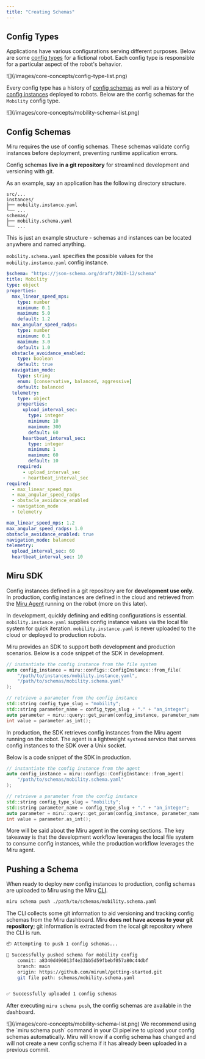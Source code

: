 ```yaml
---
title: "Creating Schemas"
---
```


## Config Types

Applications have various configurations serving different purposes. Below are some [config types](/docs/home/basics/vocabulary#config-type) for a fictional robot. Each config type is responsible for a particular aspect of the robot's behavior.

<Frame>
  ![](/images/core-concepts/config-type-list.png)
</Frame>

Every config type has a history of [config schemas](/docs/home/basics/vocabulary#config-schema) as well as a history of [config instances](/docs/home/basics/vocabulary#config-instance) deployed to robots. Below are the config schemas for the `Mobility` config type.

<Frame>
  ![](/images/core-concepts/mobility-schema-list.png)
</Frame>

## Config Schemas

Miru requires the use of config schemas. These schemas validate config instances before
deployment, preventing runtime application errors.

Config schemas **live in a git repository** for streamlined development and versioning with git.

As an example, say an application has the following directory structure.

```
src/...
instances/
├── mobility.instance.yaml
└── ...
schemas/
├── mobility.schema.yaml
└── ...
```

<Note>
  This is just an example structure - schemas and instances can be located anywhere and named anything.
</Note>

`mobility.schema.yaml` specifies the possible values for the `mobility.instance.yaml` config
instance.

<CodeGroup>

```yaml mobility.schema.yaml [expandable]
$schema: "https://json-schema.org/draft/2020-12/schema"
title: Mobility
type: object
properties:
  max_linear_speed_mps:
    type: number
    minimum: 0.1
    maximum: 5.0
    default: 1.2
  max_angular_speed_radps:
    type: number
    minimum: 0.1
    maximum: 3.0
    default: 1.0
  obstacle_avoidance_enabled:
    type: boolean
    default: true
  navigation_mode:
    type: string
    enum: [conservative, balanced, aggressive]
    default: balanced
  telemetry:
    type: object
    properties:
      upload_interval_sec:
        type: integer
        minimum: 10
        maximum: 300
        default: 60
      heartbeat_interval_sec:
        type: integer
        minimum: 1
        maximum: 60
        default: 10
    required:
      - upload_interval_sec
      - heartbeat_interval_sec
required:
  - max_linear_speed_mps
  - max_angular_speed_radps
  - obstacle_avoidance_enabled
  - navigation_mode
  - telemetry
```


```yaml mobility.instance.yaml [expandable]
max_linear_speed_mps: 1.2
max_angular_speed_radps: 1.0
obstacle_avoidance_enabled: true
navigation_mode: balanced
telemetry:
  upload_interval_sec: 60
  heartbeat_interval_sec: 10
```

</CodeGroup>

## Miru SDK

Config instances defined in a git repository are for **development use only**.
In production, config instances are defined in the cloud and retrieved from the
[Miru Agent](/docs/home/agent-sdk) running on the robot (more on this later).

In development, quickly defining and editing configurations is essential. `mobility.instance.yaml` supplies config instance values via the local file system for quick iteration. `mobility.instance.yaml` is never uploaded to the cloud or deployed to production robots.

Miru provides an SDK to support both development and production scenarios. Below is a code snippet of the SDK in development.

<CodeGroup>

```cpp C++
// instantiate the config instance from the file system
auto config_instance = miru::configs::ConfigInstance::from_file(
    "/path/to/instances/mobility.instance.yaml",
    "/path/to/schemas/mobility.schema.yaml"
);

// retrieve a parameter from the config instance
std::string config_type_slug = "mobility";
std::string parameter_name = config_type_slug + "." + "an_integer";
auto parameter = miru::query::get_param(config_instance, parameter_name);
int value = parameter.as_int();
```

</CodeGroup>

In production, the SDK retrieves config instances from the Miru agent running on the
robot. The agent is a lightweight `systemd` service that serves config instances to the SDK over a Unix socket.

Below is a code snippet of the SDK in production.

<CodeGroup>

```cpp C++
// instantiate the config instance from the agent
auto config_instance = miru::configs::ConfigInstance::from_agent(
    "/path/to/schemas/mobility.schema.yaml"
);

// retrieve a parameter from the config instance
std::string config_type_slug = "mobility";
std::string parameter_name = config_type_slug + "." + "an_integer";
auto parameter = miru::query::get_param(config_instance, parameter_name);
int value = parameter.as_int();
```

</CodeGroup>

More will be said about the Miru agent in the coming sections. The key takeaway is that the development workflow leverages the local file system to consume config instances, while the production workflow leverages the Miru agent.

## Pushing a Schema

When ready to deploy new config instances to production, config schemas are uploaded to Miru using the Miru [CLI](/docs/cli).

```bash
miru schema push ./path/to/schemas/mobility.schema.yaml
```

The CLI collects some git information to aid versioning and tracking config schemas from the Miru dashboard. Miru **does not have access to your git repository**; git information is extracted from the local git repository where the CLI is run.

```bash
📦 Attempting to push 1 config schemas...

🏁 Successfully pushed schema for mobility config
    commit: a8340d496013f4e33bb5d59fbebf057a80c44dbf
    branch: main
    origin: https://github.com/miruml/getting-started.git
    git file path: schemas/mobility.schema.yaml


✅ Successfully uploaded 1 config schemas
```

After executing `miru schema push`, the config schemas are available in the dashboard.

<Frame>
  ![](/images/core-concepts/mobility-schema-list.png)
</Frame>

<Note>
  We recommend using the `miru schema push` command in your CI pipeline to upload your
  config schemas automatically. Miru will know if a config schema has changed and will
  not create a new config schema if it has already been uploaded in a previous commit.
</Note>